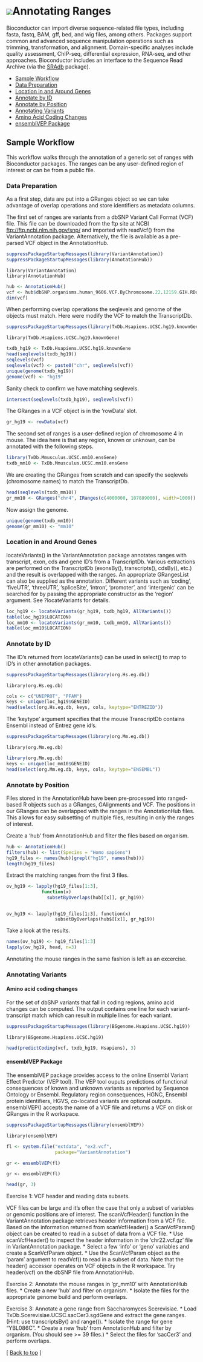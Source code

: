 ![](/images/icons/help.gif)Annotating Ranges
===============================================================

Bioconductor can import diverse sequence-related file types, including
fasta, fastq, BAM, gff, bed, and wig files, among others. Packages
support common and advanced sequence manipulation operations such as
trimming, transformation, and alignment.  Domain-specific analyses
include quality assessment, ChIP-seq, differential expression,
RNA-seq, and other approaches. Bioconductor includes an interface to
the Sequence Read Archive (via the
[SRAdb](/packages/release/bioc/html/SRAdb.html) package).

* [Sample Workflow](#sample-workflow)  
* [Data Preparation](#data-preparation)
* [Location in and Around Genes](#location)
* [Annotate by ID](#annotate-by-id)
* [Annotate by Position](#annotate-by-position)
* [Annotating Variants](#annotating-variants)
* [Amino Acid Coding Changes](#amino-acid-coding-changes)
* [ensemblVEP Package](#ensemblVEP-package)

<h2 id="sample-workflow">Sample Workflow</h2>

This workflow walks through the annotation of a generic set of ranges
with Bioconductor packages. The ranges can be any user-defined region 
of interest or can be from a public file.

<h3 id="data-preparation">Data Preparation</h3>

As a first step, data are put into a GRanges object so we can take
advantage of overlap operations and store identifiers as
metadata columns.

The first set of ranges are variants from a dbSNP Variant Call Format (VCF) 
file. This file can be downloaded from the ftp site at NCBI
[ftp://ftp.ncbi.nlm.nih.gov/snp/](ftp://ftp.ncbi.nlm.nih.gov/snp/) and
imported with readVcf() from the VariantAnnotation package. Alternatively,
the file is available as a pre-parsed VCF object in the AnnotationHub.

```r
suppressPackageStartupMessages(library(VariantAnnotation))
suppressPackageStartupMessages(library(AnnotationHub))
```
<pre><code>library(VariantAnnotation)
library(AnnotationHub)
</code></pre>


```r
hub <- AnnotationHub()
vcf <- hub$dbSNP.organisms.human_9606.VCF.ByChromosome.22.12159.GIH.RData 
dim(vcf)
```

When performing overlap operations the seqlevels and genome of the objects
must match. Here were modify the VCF to match the TranscriptDb.

```r
suppressPackageStartupMessages(library(TxDb.Hsapiens.UCSC.hg19.knownGene))
```
<pre><code>library(TxDb.Hsapiens.UCSC.hg19.knownGene)
</code></pre>

```r
txdb_hg19 <- TxDb.Hsapiens.UCSC.hg19.knownGene
head(seqlevels(txdb_hg19))
seqlevels(vcf)
seqlevels(vcf) <- paste0("chr", seqlevels(vcf))
unique(genome(txdb_hg19))
genome(vcf) <- "hg19"
```

Sanity check to confirm we have matching seqlevels.
```r
intersect(seqlevels(txdb_hg19), seqlevels(vcf))
```

The GRanges in a VCF object is in the 'rowData' slot.
```r
gr_hg19 <- rowData(vcf)
```

The second set of ranges is a user-defined region of chromosome 4 in mouse.
The idea here is that any region, known or unknown, can be annotated with
the following steps.

```r
library(TxDb.Mmusculus.UCSC.mm10.ensGene)
txdb_mm10 <- TxDb.Mmusculus.UCSC.mm10.ensGene
```
We are creating the GRanges from scratch and can specify the seqlevels 
(chromosome names) to match the TranscriptDb. 

```r
head(seqlevels(txdb_mm10))
gr_mm10 <- GRanges("chr4", IRanges(c(4000000, 107889000), width=1000))
```

Now assign the genome.
```r
unique(genome(txdb_mm10))
genome(gr_mm10) <- "mm10"
```

<h3 id="location">Location in and Around Genes</h3>

locateVariants() in the VariantAnnotation package annotates ranges
with transcript, exon, cds and gene ID's from a TranscriptDb. Various
extractions are performed on the TranscriptDb (exonsBy(), transcripts(), 
cdsBy(), etc.) and the result is  overlapped with the ranges. An appropriate
GRangesList can also be supplied as the annotation. Different variants
such as 'coding', 'fiveUTR', 'threeUTR', 'spliceSite', 'intron', 
'promoter',  and 'intergenic' can be searched for by passing the appropriate 
constructor as the 'region' argument. See ?locateVariants for details.

```r
loc_hg19 <- locateVariants(gr_hg19, txdb_hg19, AllVariants())
table(loc_hg19$LOCATION)
loc_mm10 <- locateVariants(gr_mm10, txdb_mm10, AllVariants()) 
table(loc_mm10$LOCATION)
```

<h3 id="annotate-by-id">Annotate by ID</h3>

The ID's returned from locateVariants() can be used in select() to map 
to ID's in other annotation packages.

```r
suppressPackageStartupMessages(library(org.Hs.eg.db))
```
<pre><code>library(org.Hs.eg.db)
</code></pre>

```r
cols <- c("UNIPROT", "PFAM")
keys <- unique(loc_hg19$GENEID)
head(select(org.Hs.eg.db, keys, cols, keytype="ENTREZID"))
```

The 'keytype' argument specifies that the mouse TranscriptDb contains 
Ensembl instead of Entrez gene id's.

```r
suppressPackageStartupMessages(library(org.Mm.eg.db))
```
<pre><code>library(org.Mm.eg.db)
</code></pre>

```r
library(org.Mm.eg.db)
keys <- unique(loc_mm10$GENEID)
head(select(org.Mm.eg.db, keys, cols, keytype="ENSEMBL"))
```

<h3 id="annotate-by-position">Annotate by Position</h3>

Files stored in the AnnotationHub have been pre-processed into
ranged-based R objects such as a GRanges, GAlignments and VCF.
The positions in our GRanges can be overlapped with the ranges in
the AnnotationHub files. This allows for easy subsetting 
of multiple files, resulting in only the ranges of interest.

Create a 'hub' from AnnotationHub and filter the files based
on organism.

```r
hub <- AnnotationHub()
filters(hub) <- list(Species = "Homo sapiens")
hg19_files <- names(hub)[grepl("hg19", names(hub))]
length(hg19_files)
```

Extract the matching ranges from the first 3 files.
```r
ov_hg19 <- lapply(hg19_files[1:3], 
             function(x) 
               subsetByOverlaps(hub[[x]], gr_hg19))
```
<pre><code>
ov_hg19 <- lapply(hg19_files[1:3], function(x) 
                  subsetByOverlaps(hub$[[x]], gr_hg19))
</code></pre>

Take a look at the results.
```r
names(ov_hg19) <- hg19_files[1:3]
lapply(ov_hg19, head, n=3)
```
Annotating the mouse ranges in the same fashion is left 
as an excercise.

<h3 id="annotating-variants">Annotating Variants</h3>

<h4 id=amino-acid-coding-changes">Amino acid coding changes</h4>
For the set of dbSNP variants that fall in coding regions, amino
acid changes can be computed. The output contains one line for each 
variant-transcript match which can result in multiple lines for
each variant.

```r
suppressPackageStartupMessages(library(BSgenome.Hsapiens.UCSC.hg19))
```
<pre><code>library(BSgenome.Hsapiens.UCSC.hg19)
</code></pre>

```r
head(predictCoding(vcf, txdb_hg19, Hsapiens), 3)
```

<h4 id="VEP">ensemblVEP Package</h4>
The ensemblVEP package provides access to the online Ensembl Variant
Effect Predictor (VEP tool).  The VEP tool ouputs predictions
of functional consequences of known and unknown variants as reported 
by Sequence Ontology or Ensembl. Regulatory region consequences, HGNC, 
Ensembl protein identifiers, HGVS, co-located variants are optional outputs.
ensemblVEP() accepts the name of a VCF file and returns a VCF on disk or
GRanges in the R workspace.

```r
suppressPackageStartupMessages(library(ensemblVEP))
```
<pre><code>library(ensemblVEP)
</code></pre>

```r
fl <- system.file("extdata", "ex2.vcf", 
                  package="VariantAnnotation")
```
```r
gr <- ensemblVEP(fl)
```
<pre><code>gr <- ensemblVEP(fl)
</code></pre>

```r
head(gr, 3)
```

Exercise 1: VCF header and reading data subsets.

VCF files can be large and it's often the case that only a subset of 
variables or genomic positions are of interest. The scanVcfHeader() 
function in the VariantAnnotation package retrieves header information 
from a VCF file. Based on the information returned from scanVcfHeader() 
a ScanVcfParam() object can be created to read in a subset of data from 
a VCF file. 
*  Use scanVcfHeader() to inspect the header information in the
   'chr22.vcf.gz' file in VariantAnnotation package.
*  Select a few 'info' or 'geno' variables and create a ScanVcfParam object.
*  Use the ScanVcfParam object as the 'param' argument to readVcf()
   to read in a subset of data.
Note that the header() accessor operates on VCF objects in the R
workspace. Try header(vcf) on the dbSNP file from AnnotationHub. 

Exercise 2: Annotate the mouse ranges in 'gr_mm10' with AnnotationHub files.
*  Create a new 'hub' and filter on organism.
*  Isolate the files for the appropriate genome build and perform overlaps. 
 
Exercise 3: Annotate a gene range from Saccharomyces Scerevisiae.
*  Load TxDb.Scerevisiae.UCSC.sacCer3.sgdGene and extract the
   gene ranges. (Hint: use transcriptsBy() and range()).
*  Isolate the range for gene "YBL086C".
*  Create a new 'hub' from AnnotationHub and filter by organism.
   (You should see >= 39 files.)
*  Select the files for 'sacCer3' and perform overlaps.

<p class="back_to_top">[ <a href="#top">Back to top</a> ]</p>
